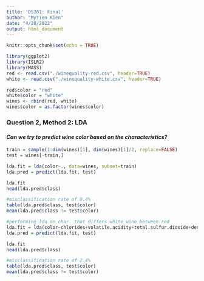 ---
title: 'DS301: Final'
author: "MyTien Kien"
date: "4/28/2022"
output: html_document
---

```{r setup, include=FALSE}
knitr::opts_chunk$set(echo = TRUE)
```

```{r data, warning=FALSE, message=FALSE}
library(ggplot2)
library(ISLR2)
library(MASS)
red <- read.csv("./winequality-red.csv", header=TRUE)
white <- read.csv("./winequality-white.csv", header=TRUE)

red$color = "red"
white$color = "white"
wines <- rbind(red, white)
wines$color = as.factor(wines$color)
```

### Question 2, Method 2: LDA
#### *Can we try to predict wine color based on the characteristics?*
```{r}
train = sample(1:dim(wines)[1], dim(wines)[1]/2, replace=FALSE)
test = wines[-train,]

lda.fit = lda(color~., data=wines, subset=train)
lda.pred = predict(lda.fit, test)

lda.fit
head(lda.pred$class)

#misclassification rate of 0.4% 
table(lda.pred$class, test$color)
mean(lda.pred$class != test$color)
```

```{r}
#performing lda on char. that differs white wine between red
lda.fit = lda(color~chlorides+volatile.acidity+total.sulfur.dioxide+density, data=wines, subset=train)
lda.pred = predict(lda.fit, test)

lda.fit
head(lda.pred$class)

#misclassification rate of 2.4% 
table(lda.pred$class, test$color)
mean(lda.pred$class != test$color)
```